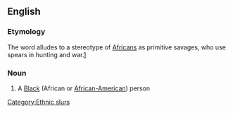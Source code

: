 ==English==

===Etymology===
The word alludes to a stereotype of [[Africans]] as primitive savages, who use spears in hunting and war.[http://books.google.com/books?id=UiZQH5gHuggC&pg=PA29&lpg=PA29&dq=spearchucker+definition&source=web&ots=pHhdfNcBTm&sig=hAsLTNrXwFaJ6mVYV8I3_Uj9YnI#v=onepage&q=spearchucker&f=false]

===Noun===
{{en-noun}}

# {{British|US|offensive|slang}} A [[Black]] (African or [[African-American]]) person

[[Category:Ethnic slurs]]